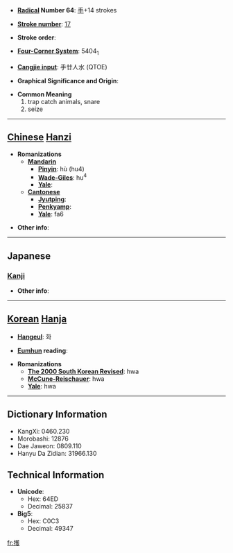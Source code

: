 * '''[[Wiktionary:Chinese radical index| Radical]] Number 64''': [[Wiktionary:Chinese radical index 手|手]]+14 strokes

* '''[[Wiktionary:Chinese total strokes index|Stroke number]]''': [[Wiktionary:Chinese total strokes index 17|17]]

* '''Stroke order''': 

* '''[[Wiktionary:Chinese four corner index|Four-Corner System]]''': 5404<sub>1</sub>

* '''[[Wiktionary:Chinese Cangjie index|Cangjie input]]''': 手廿人水 (QTOE)

* '''Graphical Significance and Origin''': 

* '''Common Meaning'''
*#trap catch animals, snare
*# seize


----

== [[Chinese]] [[Hanzi]] ==

* '''Romanizations'''
** '''[[Mandarin]]'''
*** '''[[Pinyin]]''': hù (hu4)
*** '''[[Wade-Giles]]''': hu<sup>4</sup>
*** '''[[Yale]]''': 
** '''[[Cantonese]]'''
*** '''[[Jyutping]]''':
*** '''[[Penkyamp]]''': 
*** '''[[Yale]]''': fa6

* '''Other info''': 

----

==Japanese==
===[[Kanji]]===
{{kanji|on readings=[[きょ]] (kyo)|kun readings=[[ああげる]] (aageru), [[ああがる]] (aagaru)}}

* '''Other info''':  

----

== [[Korean]] [[Hanja]] ==

* '''[[Hangeul]]''': 화

* '''[[Eumhun]] reading''': 

* '''Romanizations'''
** '''[[The 2000 South Korean Revised Romanization|The 2000 South Korean Revised]]''': hwa
** '''[[McCune-Reischauer]]''': hwa
** '''[[Yale]]''': hwa

----

== Dictionary Information ==

* KangXi: 0460.230
* Morobashi: 12876
* Dae Jaweon: 0809.110
* Hanyu Da Zidian: 31966.130

== Technical Information ==

* '''Unicode''':
** Hex: 64ED
** Decimal: 25837
* '''Big5''':
** Hex: C0C3
** Decimal: 49347

[[fr:擭]]